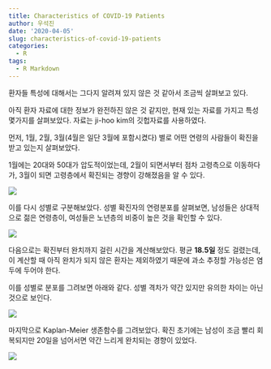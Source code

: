 ```yaml
---
title: Characteristics of COVID-19 Patients
author: 우석진
date: '2020-04-05'
slug: characteristics-of-covid-19-patients
categories:
  - R
tags:
  - R Markdown
---
```


환자들 특성에 대해서는 그다지 알려져 있지 않은 것 같아서 조금씩 살펴보고 있다.

아직 환자 자료에 대한 정보가 완전하진 않은 것 같지만, 현재 있는 자료를 가지고 특성 몇가지를 살펴보았다. 자료는 ji-hoo kim의 깃헙자료를 사용하였다. 

먼저, 1월, 2월, 3월(4월은 일단 3월에 포함시켰다) 별로 어떤 연령의 사람들이 확진을 받고 있는지 살펴보았다. 

1월에는 20대와 50대가 압도적이었는데, 2월이 되면서부터 점차 고령측으로 이동하다가, 3월이 되면 고령층에서 확진되는 경향이 강해졌음을 알 수 있다.


![](/post/2020-04-05-characteristics-of-covid-19-patients_files/patient_month.png)


이를 다시 성별로 구분해보았다. 성별 확진자의 연령분포를 살펴보면, 남성들은 상대적으로 젊은 연령층이, 여성들은 노년층의 비중이 높은 것을 확인할 수 있다. 

![](/post/2020-04-05-characteristics-of-covid-19-patients_files/patient_gender.png)

다음으로는 확진부터 완치까지 걸린 시간을 계산해보았다. 평균 **18.5일** 정도 걸렸는데, 이 계산할 때 아직 완치가 되지 않은 환자는 제외하였기 때문에 과소 추정할 가능성은 염두에 두어야 한다.

이를 성별로 분포를 그려보면 아래와 같다. 성별 격차가 약간 있지만 유의한 차이는 아닌 것으로 보인다. 

![](/post/2020-04-05-characteristics-of-covid-19-patients_files/duration_gender.png)

마지막으로 Kaplan-Meier 생존함수를 그려보았다. 확진 초기에는 남성이 조금 빨리 회복되지만 20일을 넘어서면 약간 느리게 완치되는 경향이 있었다. 

![](/post/2020-04-05-characteristics-of-covid-19-patients_files/survivor_gender.png)



